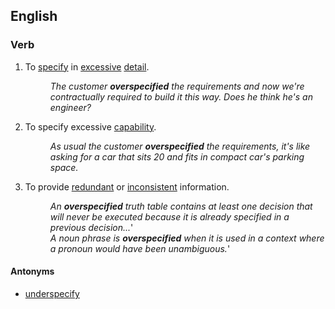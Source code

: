 ==English==

===Verb===
{{en-verb|overspecifies|overspecifying|overspecified|overspecified}}

# To [[specify]] in [[excessive]] [[detail]].
#:''The customer '''overspecified''' the requirements and now we're contractually required to build it this way.  Does he think he's an engineer?''
# To specify excessive [[capability]].
#:''As usual the customer '''overspecified''' the requirements, it's like asking for a car that sits 20 and fits in compact car's parking space.''
# To provide [[redundant]] or [[inconsistent]] information.
#:''An '''overspecified''' truth table contains at least one decision that will never be executed because it is already specified in a previous decision...'''
#:''A noun phrase is '''overspecified''' when it is used in a context where a pronoun would have been unambiguous.'''

====Antonyms====
* {{sense|specify in excessive detail}} [[underspecify]]